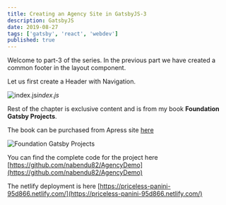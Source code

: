 ```yaml
---
title: Creating an Agency Site in GatsbyJS-3
description: GatsbyJS
date: 2019-08-27
tags: ['gatsby', 'react', 'webdev']
published: true
---
```

Welcome to part-3 of the series. In the previous part we have created a common footer in the layout component.

Let us first create a Header with Navigation.

![index.js](https://res.cloudinary.com/dxkxvfo2o/image/upload/v1590373031/AgencyGatsby/46_h435wg.png)*index.js*

Rest of the chapter is exclusive content and is from my book **Foundation Gatsby Projects**.

The book can be purchased from Apress site <a href="https://www.apress.com/in/book/9781484265574" target="_blank" rel="noopener noreferrer">here</a>

![Foundation Gatsby Projects](https://res.cloudinary.com/dxkxvfo2o/image/upload/v1609570264/Foundation_Gatsby_zilffx.jpg)


You can find the complete code for the project here [https://github.com/nabendu82/AgencyDemo](https://github.com/nabendu82/AgencyDemo)

The netlify deployment is here [https://priceless-panini-95d866.netlify.com/](https://priceless-panini-95d866.netlify.com/)
